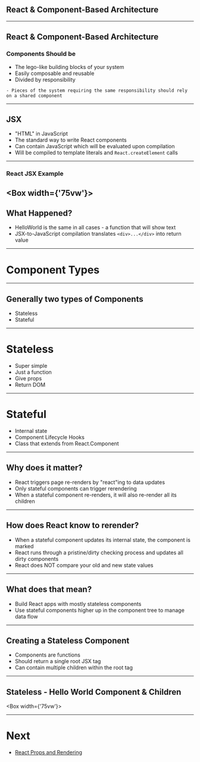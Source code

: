 


## React & Component-Based Architecture

---

## React & Component-Based Architecture

### Components Should be

- The lego-like building blocks of your system
- Easily composable and reusable
- Divided by responsibility

```notes
- Pieces of the system requiring the same responsibility should rely on a shared component
```

---

## JSX

- "HTML" in JavaScript
- The standard way to write React components
- Can contain JavaScript which will be evaluated upon compilation
- Will be compiled to template literals and `React.createElement` calls

---

### React JSX Example

<Box width={'75vw'}>
  <CodeSandbox src="https://codesandbox.io/embed/github/e-schultz/ts-js-react-training/tree/master/examples/react-jsx-intro?codemirror=1&fontsize=14" runOnClick={0}/>
</Box>
---

## What Happened?

- HelloWorld is the same in all cases - a function that will show text
- JSX-to-JavaScript compilation translates `<div>...</div>` into return value
---


# Component Types

---

## Generally two types of Components

* Stateless
* Stateful

---


# Stateless

- Super simple
- Just a function
- Give props
- Return DOM

---

# Stateful

- Internal state
- Component Lifecycle Hooks
- Class that extends from React.Component

---

## Why does it matter?

- React triggers page re-renders by "react"ing to data updates
- Only stateful components can trigger rerendering
- When a stateful component re-renders, it will also re-render all its children

---

## How does React know to rerender?
- When a stateful component updates its internal state, the component is marked
- React runs through a pristine/dirty checking process and updates all dirty components
- React does NOT compare your old and new state values

---

## What does that mean?

- Build React apps with mostly stateless components
- Use stateful components higher up in the component tree to manage data flow

---

## Creating a Stateless Component

- Components are functions
- Should return a single root JSX tag
- Can contain multiple children within the root tag

---

## Stateless - Hello World Component & Children

<Box width={'75vw'}>
  <CodeSandbox src="https://codesandbox.io/embed/1080oxnw33?eslint=0&fontsize=14&hidenavigation=1&module=%2Fsrc%2Findex.js&moduleview=1&highlights=4&codemirror=1" runOnClick={0}/>
</Box>

---

# Next                    

- [React Props and Rendering](/decks/react-props-and-rendering/#0)




